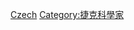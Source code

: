 {{Commonscat|Chemists from the Czech Republic}}

[[Category:各國化學家|Czech]]
[[Category:捷克科學家|Category:捷克科學家]]